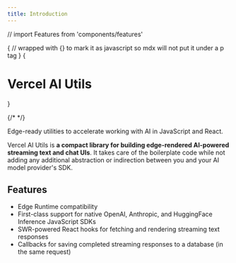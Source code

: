 ```yaml
---
title: Introduction
---
```


// import Features from 'components/features'

{
// wrapped with {} to mark it as javascript so mdx will not put it under a p tag
}
{<h1 className="text-4xl tracking-tighter font-extrabold md:text-5xl mt-8">Vercel AI Utils</h1>}

{/* <Bleed><Features/></Bleed> */}

<div className="text-gray-600 text-xl mt-4">
  Edge-ready utilities to accelerate working with AI in JavaScript and React.
</div>

Vercel AI Utils is **a compact library for building edge-rendered AI-powered streaming text and chat UIs**. It takes care of the boilerplate code while not adding any additional abstraction or indirection between you and your AI model provider's SDK.

## Features

- Edge Runtime compatibility
- First-class support for native OpenAI, Anthropic, and HuggingFace Inference JavaScript SDKs
- SWR-powered React hooks for fetching and rendering streaming text responses
- Callbacks for saving completed streaming responses to a database (in the same request)
